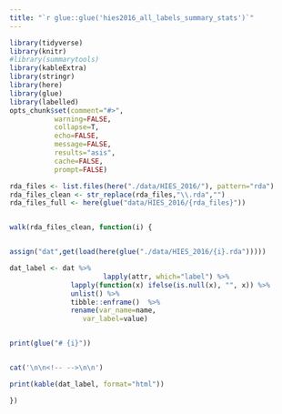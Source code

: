 ```yaml
---
title: "`r glue::glue('hies2016_all_labels_summary_stats')`"
---
```


```r
library(tidyverse)
library(knitr)
#library(summarytools)
library(kableExtra)
library(stringr)
library(here)
library(glue)
library(labelled)
opts_chunk$set(comment="#>", 
	       warning=FALSE, 
	       collapse=T,
	       echo=FALSE, 
	       message=FALSE, 
	       results="asis", 
	       cache=FALSE, 
	       prompt=FALSE)
```

```r

rda_files <- list.files(here("./data/HIES_2016/"), pattern="rda")
rda_files_clean <- str_replace(rda_files,"\\.rda","")
rda_files_full <- here(glue("data/HIES_2016/{rda_files}"))


walk(rda_files_clean, function(i) {


assign("dat",get(load(here(glue("./data/HIES_2016/{i}.rda")))))

dat_label <- dat %>% 
                       lapply(attr, which="label") %>% 
		       lapply(function(x) ifelse(is.null(x), "", x)) %>% 
		       unlist() %>% 
		       tibble::enframe()  %>% 
		       rename(var_name=name, 
			      var_label=value)


print(glue("# {i}"))


cat('\n\n<!-- -->\n\n')

print(kable(dat_label, format="html"))

})

```


